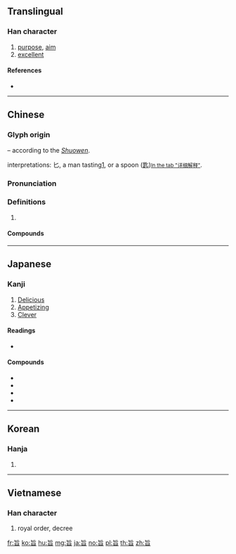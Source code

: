 {{character info/new}}
{{also|㫐}}
==Translingual==

===Han character===
{{Han char|rn=72|rad=日|as=02|sn=6|four=21601|canj=PA,XPA|ids=⿱匕日}}

# [[purpose]], [[aim]]
# [[excellent]]

====References====
* {{Han ref|kx=0489.060|dkj=13738|dj=0850.050|hdz=21485.070|uh=65E8|ud=26088|bh=A6AE|bd=42670}}

----

==Chinese==
{{zh-forms}}

===Glyph origin===
{{Han etyl}}
{{Han compound|匕|曰|t2=delicious, simplified from [[甘]]|ls=psc|c1=p|c2=s}} – according to the ''[[w:Shuowen Jiezi|Shuowen]]''.

{{liushu|ic}} interpretations: 匕, a man tasting[http://www.chineseetymology.org/CharacterASP/CharacterEtymology.aspx?characterInput=%E6%97%A8&submitButton1=Etymology], or a spoon ([[匙]])<small>[http://www.zdic.net/zd/zi/ZdicE6Zdic97ZdicA8.htm In the tab "详细解释"]</small>.

===Pronunciation===
{{zh-pron
|m=zhǐ
|c=zi2
|mn=chí
|mc=y
|oc=y
|cat=n,a
}}

===Definitions===
{{zh-hanzi}}

# {{rfdef|zh}}

====Compounds====
{{zh-der|下旨|中旨|主旨|令旨|俞旨|候旨|傳旨|先意希旨|先意承旨|和旨|回旨|大旨|奉旨|奧旨|宏旨|宗旨|宣旨|密旨|御旨|恩旨|意旨|懿旨|承旨|承顏順旨|承風希旨|敕旨|教育宗旨|旨意|旨甘|旨蓄|旨要|旨趣|旨酒|旨酒嘉肴|望風承旨|本旨|法旨|無關宏旨|玄旨|甘旨|甘旨肥濃|睿旨|聖旨|背旨|臺旨|芳旨|要旨|言微旨遠|言近旨遠|諭旨|趣旨|辭微旨遠|辭旨|迎意承旨|違旨|金樽旨酒|鈞旨|阿意順旨|阿諛順旨|降旨|領旨|題旨}}

----

==Japanese==

===Kanji===
{{ja-kanji|grade=c|rs=日02}}

# [[Delicious]]
# [[Appetizing]]
# [[Clever]] 

====Readings====
* {{ja-readings|on=[[し]] (shi)|kun=[[むね]] (mune), [[うまい]] (umai)}}

====Compounds====
* {{ja-r|旨味|うまみ}}
* {{ja-r|要旨|ようし}}
* {{ja-r|趣旨|しゅし}}
* {{ja-r|本旨|ほんし}}

----

==Korean==

===Hanja===
{{ko-hanja|hangeul=지|eumhun=|rv=ji|mr=chi|y=ci}}

# {{defn|lang=ko|sort=日02}}

----

==Vietnamese==

===Han character===
{{vi-hantu|[[chỉ]]|rs=日02}}

# royal order, decree

[[fr:旨]]
[[ko:旨]]
[[hu:旨]]
[[mg:旨]]
[[ja:旨]]
[[no:旨]]
[[pl:旨]]
[[th:旨]]
[[zh:旨]]